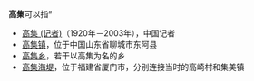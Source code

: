 '''高集'''可以指”

*[[高集_(记者)|高集 (记者)]]（1920年－2003年），中国记者
*[[高集镇|高集镇]]，位于中国山东省聊城市东阿县
*[[高集乡|高集乡]]，若干以高集为名的乡
*[[高集海堤|高集海堤]]，位于福建省厦门市，分别连接当时的高崎村和集美镇

{{Disambig|Cat=二字消歧义}}